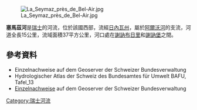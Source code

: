 {{Multiple issues|
{{citecheck}}
{{No footnotes|time=2021-01-16T04:06:35+00:00}}
}}
{{Coord|46.17979|N|6.18166|E|display=title}}
[[Image:La_Seymaz_près_de_Bel-Air.jpg|right]]

'''塞馬茲河'''是[[瑞士|瑞士]]的河流，位於該國西部，流經[[日內瓦州|日內瓦州]]，屬於[[阿爾沃河|阿爾沃河]]的支流，河道全長15公里，流域面積37平方公里，河口處在[[謝訥布日里|謝訥布日里]]和[[謝訥堡|謝訥堡]]之間。

==參考資料==
*  Einzelnachweise auf dem Geoserver der Schweizer Bundesverwaltung
* Hydrologischer Atlas der Schweiz des Bundesamtes für Umwelt BAFU, Tafel_13
* [http://map.geo.admin.ch/ Einzelnachweise] {{Wayback|url=http://map.geo.admin.ch/ |date=20121015022745 }} auf dem Geoserver der Schweizer Bundesverwaltung

{{Switzerland-geo-stub}}
[[Category:瑞士河流|Category:瑞士河流]]